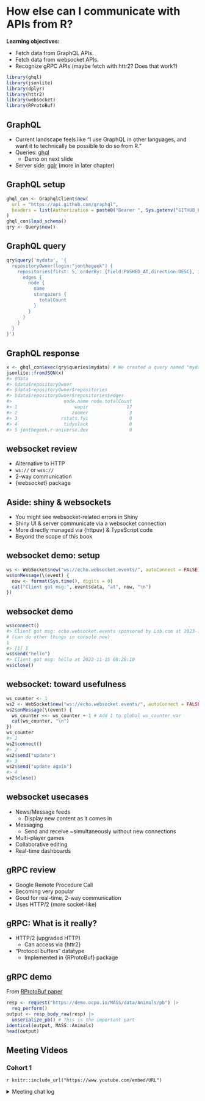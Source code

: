 # How else can I communicate with APIs from R?

**Learning objectives:**

-   Fetch data from GraphQL APIs.
-   Fetch data from websocket APIs.
-   Recognize gRPC APIs (maybe fetch with httr2? Does that work?)

```r
library(ghql)
library(jsonlite)
library(dplyr)
library(httr2)
library(websocket)
library(RProtoBuf)
```

## GraphQL {-}

-   Current landscape feels like "I use GraphQL in other languages, and want it to technically be possible to do so from R."
-   Queries: [ghql](https://docs.ropensci.org/ghql/index.html)
    -   Demo on next slide
-   Server side: [gqlr](http://schloerke.com/gqlr/index.html) (more in later chapter)

## GraphQL setup {-}

```r
ghql_con <- GraphqlClient$new(
  url = "https://api.github.com/graphql",
  headers = list(Authorization = paste0("Bearer ", Sys.getenv("GITHUB_PAT")))
)
ghql_con$load_schema()
qry <- Query$new()
```

## GraphQL query {-}

```r
qry$query('mydata', '{
  repositoryOwner(login:"jonthegeek") {
    repositories(first: 5, orderBy: {field:PUSHED_AT,direction:DESC}, isFork:false) {
      edges {
        node {
          name
          stargazers {
            totalCount
          }
        }
      }
    }
  }
}')
```

## GraphQL response {-}

```r
x <- ghql_con$exec(qry$queries$mydata) # We created a query named "mydata"
jsonlite::fromJSON(x)
#> $data
#> $data$repositoryOwner
#> $data$repositoryOwner$repositories
#> $data$repositoryOwner$repositories$edges
#>                   node.name node.totalCount
#> 1                     wapir              17
#> 2                    zoomer               3
#> 3                rstats.fyi               0
#> 4                 tidyslack               0
#> 5 jonthegeek.r-universe.dev               0
```

## websocket review {-}

-   Alternative to HTTP
-   `ws://` or `wss://`
-   2-way communication
-   {websocket} package

## Aside: shiny & websockets {-}

-   You might see websocket-related errors in Shiny
-   Shiny UI & server communicate via a websocket connection
-   More directly managed via {httpuv} & TypeScript code
-   Beyond the scope of this book

## websocket demo: setup {-}

```r
ws <- WebSocket$new("ws://echo.websocket.events/", autoConnect = FALSE)
ws$onMessage(\(event) {
  now <- format(Sys.time(), digits = 0)
  cat("Client got msg:", event$data, "at", now, "\n")
})
```

## websocket demo {-}

```r
ws$connect()
#> Client got msg: echo.websocket.events sponsored by Lob.com at 2023-11-15 2023-11-15 08:28:04
# (can do other things in console now)
1
#> [1] 1
ws$send("hello")
#> Client got msg: hello at 2023-11-15 08:28:10
ws$close()
```

## websocket: toward usefulness {-}

```r
ws_counter <- 1
ws2 <- WebSocket$new("ws://echo.websocket.events/", autoConnect = FALSE)
ws2$onMessage(\(event) {
  ws_counter <<- ws_counter + 1 # Add 1 to global ws_counter var 
  cat(ws_counter, "\n")
})
ws_counter
#> 1
ws2$connect()
#> 2
ws2$send("update")
#> 3
ws2$send("update again")
#> 4
ws2$close()
```

## websocket usecases {-}

-   News/Message feeds
    -   Display new content as it comes in
-   Messaging
    -   Send and receive ~simultaneously without new connections
-   Multi-player games
-   Collaborative editing
-   Real-time dashboards

## gRPC review {-}

-   Google Remote Procedure Call
-   Becoming very popular
-   Good for real-time, 2-way communication
-   Uses HTTP/2 (more socket-like)

## gRPC: What is it really? {-}

-   HTTP/2 (upgraded HTTP)
    -   Can access via {httr2}
-   "Protocol buffers" datatype
    -   Implemented in {RProtoBuf} package

## gRPC demo {-}

From [RProtoBuf paper](https://www.jstatsoft.org/article/view/v071i02)

```r
resp <- request("https://demo.ocpu.io/MASS/data/Animals/pb") |> 
  req_perform()
output <- resp_body_raw(resp) |> 
  unserialize_pb() # This is the important part
identical(output, MASS::Animals)
head(output)
```

## Meeting Videos {-}

### Cohort 1 {-}

`r knitr::include_url("https://www.youtube.com/embed/URL")`

<details>
<summary> Meeting chat log </summary>

```
LOG
```
</details>
